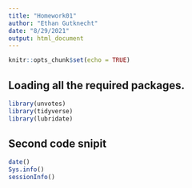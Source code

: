 ---
title: "Homework01"
author: "Ethan Gutknecht"
date: "8/29/2021"
output: html_document
---


```{r setup, include=FALSE}
knitr::opts_chunk$set(echo = TRUE)
```


## Loading all the required packages.

```{r load-packages, warning=FALSE, message=FALSE}
library(unvotes)
library(tidyverse)
library(lubridate)
```

## Second code snipit

```{r date}
date()
Sys.info()
sessionInfo() 
```